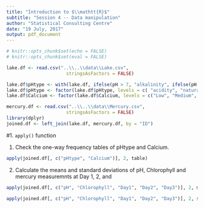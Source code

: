 ```yaml
---
title: "Introduction to $\\mathtt{R}$"
subtitle: "Session 4 -- Data manipulation"
author: "Statistical Consulting Centre"
date: "19 July, 2017"
output: pdf_document
---
```


```r
# knitr::opts_chunk$set(echo = FALSE)
# knitr::opts_chunk$set(eval = FALSE)

lake.df <- read.csv("..\\..\\data\\Lake.csv", 
                      stringsAsFactors = FALSE)

lake.df$pHtype <- with(lake.df, ifelse(pH > 7, "alkalinity", ifelse(pH < 7, "acidity", "natural")))
lake.df$pHtype <- factor(lake.df$pHtype, levels = c( "acidity", "natural", "alkalinity"))
lake.df$Calcium <- factor(lake.df$Calcium, levels = c("Low", "Medium", "High"))

mercury.df <- read.csv("..\\..\\data\\Mercury.csv", 
                      stringsAsFactors = FALSE)
library(dplyr)
joined.df <- left_join(lake.df, mercury.df, by = "ID")
```

#1. `apply()` function 

1. Check the one-way frequency tables of pHtype and Calcium.

```r
apply(joined.df[, c("pHtype", "Calcium")], 2, table)

```


2. Calculate the means and standard deviations of pH, Chlorophyll and mercury measuremnts at Day 1, 2, and  
```r
apply(joined.df[, c("pH", "Chlorophyll", "Day1", "Day2", "Day3")], 2, mean, na.rm=TRUE)

apply(joined.df[, c("pH", "Chlorophyll", "Day1", "Day2", "Day3")], 2, sd, na.rm=TRUE)

```
